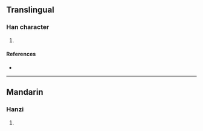 {{character info/new}}
==Translingual==

===Han character===
{{Han char|rn=86|rad=火|as=08|sn=12|four=|canj=FAPH|ids=⿰火易}}

# {{defn|Han|sort=火08}}

====References====
* {{Han ref|kx=0674.180|dkj=19132|dj=1086.070|hdz=32209.090|uh=712C|ud=28972}}

----

==Mandarin==

===Hanzi===
{{cmn-hanzi|pin=[[xí]] ([[xi2]]), [[xīn]] ([[xin1]])|wg=hsi<sup>2</sup>, hsin<sup>1</sup>}}

# {{defn|lang=cmn|sort=火08}}